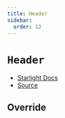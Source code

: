 ```yaml
---
title: Header
sidebar:
  order: 12
---
```


# `Header`

- [Starlight Docs](https://starlight.astro.build/reference/overrides/#header-1)
- [Source](https://github.com/withastro/starlight/blob/main/packages/starlight/components/Header.astro)


## Override

<Code code={Header} lang="astro" title="Header.astro" />
